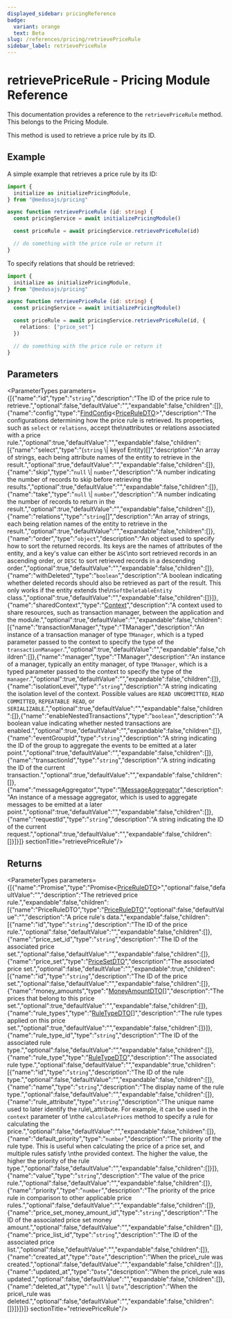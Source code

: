 ```yaml
---
displayed_sidebar: pricingReference
badge:
  variant: orange
  text: Beta
slug: /references/pricing/retrievePriceRule
sidebar_label: retrievePriceRule
---
```



# retrievePriceRule - Pricing Module Reference

This documentation provides a reference to the `retrievePriceRule` method. This belongs to the Pricing Module.

This method is used to retrieve a price rule by its ID.

## Example

A simple example that retrieves a price rule by its ID:

```ts
import {
  initialize as initializePricingModule,
} from "@medusajs/pricing"

async function retrievePriceRule (id: string) {
  const pricingService = await initializePricingModule()

  const priceRule = await pricingService.retrievePriceRule(id)

  // do something with the price rule or return it
}
```

To specify relations that should be retrieved:

```ts
import {
  initialize as initializePricingModule,
} from "@medusajs/pricing"

async function retrievePriceRule (id: string) {
  const pricingService = await initializePricingModule()

  const priceRule = await pricingService.retrievePriceRule(id, {
    relations: ["price_set"]
  })

  // do something with the price rule or return it
}
```

## Parameters

<ParameterTypes parameters={[{"name":"id","type":"`string`","description":"The ID of the price rule to retrieve.","optional":false,"defaultValue":"","expandable":false,"children":[]},{"name":"config","type":"[FindConfig](../../interfaces/pricing.FindConfig.mdx)&#60;[PriceRuleDTO](../../interfaces/pricing.PriceRuleDTO.mdx)&#62;","description":"The configurations determining how the price rule is retrieved. Its properties, such as `select` or `relations`, accept the\nattributes or relations associated with a price rule.","optional":true,"defaultValue":"","expandable":false,"children":[{"name":"select","type":"(`string` \\| keyof Entity)[]","description":"An array of strings, each being attribute names of the entity to retrieve in the result.","optional":true,"defaultValue":"","expandable":false,"children":[]},{"name":"skip","type":"`null` \\| `number`","description":"A number indicating the number of records to skip before retrieving the results.","optional":true,"defaultValue":"","expandable":false,"children":[]},{"name":"take","type":"`null` \\| `number`","description":"A number indicating the number of records to return in the result.","optional":true,"defaultValue":"","expandable":false,"children":[]},{"name":"relations","type":"`string`[]","description":"An array of strings, each being relation names of the entity to retrieve in the result.","optional":true,"defaultValue":"","expandable":false,"children":[]},{"name":"order","type":"`object`","description":"An object used to specify how to sort the returned records. Its keys are the names of attributes of the entity, and a key's value can either be `ASC`\nto sort retrieved records in an ascending order, or `DESC` to sort retrieved records in a descending order.","optional":true,"defaultValue":"","expandable":false,"children":[]},{"name":"withDeleted","type":"`boolean`","description":"A boolean indicating whether deleted records should also be retrieved as part of the result. This only works if the entity extends the\n`SoftDeletableEntity` class.","optional":true,"defaultValue":"","expandable":false,"children":[]}]},{"name":"sharedContext","type":"[Context](../../interfaces/pricing.Context.mdx)","description":"A context used to share resources, such as transaction manager, between the application and the module.","optional":true,"defaultValue":"","expandable":false,"children":[{"name":"transactionManager","type":"TManager","description":"An instance of a transaction manager of type `TManager`, which is a typed parameter passed to the context to specify the type of the `transactionManager`.","optional":true,"defaultValue":"","expandable":false,"children":[]},{"name":"manager","type":"TManager","description":"An instance of a manager, typically an entity manager, of type `TManager`, which is a typed parameter passed to the context to specify the type of the `manager`.","optional":true,"defaultValue":"","expandable":false,"children":[]},{"name":"isolationLevel","type":"`string`","description":"A string indicating the isolation level of the context. Possible values are `READ UNCOMMITTED`, `READ COMMITTED`, `REPEATABLE READ`, or `SERIALIZABLE`.","optional":true,"defaultValue":"","expandable":false,"children":[]},{"name":"enableNestedTransactions","type":"`boolean`","description":"A boolean value indicating whether nested transactions are enabled.","optional":true,"defaultValue":"","expandable":false,"children":[]},{"name":"eventGroupId","type":"`string`","description":"A string indicating the ID of the group to aggregate the events to be emitted at a later point.","optional":true,"defaultValue":"","expandable":false,"children":[]},{"name":"transactionId","type":"`string`","description":"A string indicating the ID of the current transaction.","optional":true,"defaultValue":"","expandable":false,"children":[]},{"name":"messageAggregator","type":"[IMessageAggregator](../../interfaces/pricing.IMessageAggregator.mdx)","description":"An instance of a message aggregator, which is used to aggregate messages to be emitted at a later point.","optional":true,"defaultValue":"","expandable":false,"children":[]},{"name":"requestId","type":"`string`","description":"A string indicating the ID of the current request.","optional":true,"defaultValue":"","expandable":false,"children":[]}]}]}  sectionTitle="retrievePriceRule"/>

## Returns

<ParameterTypes parameters={[{"name":"Promise","type":"Promise&#60;[PriceRuleDTO](../../interfaces/pricing.PriceRuleDTO.mdx)&#62;","optional":false,"defaultValue":"","description":"The retrieved price rule.","expandable":false,"children":[{"name":"PriceRuleDTO","type":"[PriceRuleDTO](../../interfaces/pricing.PriceRuleDTO.mdx)","optional":false,"defaultValue":"","description":"A price rule's data.","expandable":false,"children":[{"name":"id","type":"`string`","description":"The ID of the price rule.","optional":false,"defaultValue":"","expandable":false,"children":[]},{"name":"price_set_id","type":"`string`","description":"The ID of the associated price set.","optional":false,"defaultValue":"","expandable":false,"children":[]},{"name":"price_set","type":"[PriceSetDTO](../../interfaces/pricing.PriceSetDTO.mdx)","description":"The associated price set.","optional":false,"defaultValue":"","expandable":true,"children":[{"name":"id","type":"`string`","description":"The ID of the price set.","optional":false,"defaultValue":"","expandable":false,"children":[]},{"name":"money_amounts","type":"[MoneyAmountDTO](../../interfaces/pricing.MoneyAmountDTO.mdx)[]","description":"The prices that belong to this price set.","optional":true,"defaultValue":"","expandable":false,"children":[]},{"name":"rule_types","type":"[RuleTypeDTO](../../interfaces/pricing.RuleTypeDTO.mdx)[]","description":"The rule types applied on this price set.","optional":true,"defaultValue":"","expandable":false,"children":[]}]},{"name":"rule_type_id","type":"`string`","description":"The ID of the associated rule type.","optional":false,"defaultValue":"","expandable":false,"children":[]},{"name":"rule_type","type":"[RuleTypeDTO](../../interfaces/pricing.RuleTypeDTO.mdx)","description":"The associated rule type.","optional":false,"defaultValue":"","expandable":true,"children":[{"name":"id","type":"`string`","description":"The ID of the rule type.","optional":false,"defaultValue":"","expandable":false,"children":[]},{"name":"name","type":"`string`","description":"The display name of the rule type.","optional":false,"defaultValue":"","expandable":false,"children":[]},{"name":"rule_attribute","type":"`string`","description":"The unique name used to later identify the rule\\_attribute. For example, it can be used in the `context` parameter of \nthe `calculatePrices` method to specify a rule for calculating the price.","optional":false,"defaultValue":"","expandable":false,"children":[]},{"name":"default_priority","type":"`number`","description":"The priority of the rule type. This is useful when calculating the price of a price set, and multiple rules satisfy \nthe provided context. The higher the value, the higher the priority of the rule type.","optional":false,"defaultValue":"","expandable":false,"children":[]}]},{"name":"value","type":"`string`","description":"The value of the price rule.","optional":false,"defaultValue":"","expandable":false,"children":[]},{"name":"priority","type":"`number`","description":"The priority of the price rule in comparison to other applicable price rules.","optional":false,"defaultValue":"","expandable":false,"children":[]},{"name":"price_set_money_amount_id","type":"`string`","description":"The ID of the associated price set money amount.","optional":false,"defaultValue":"","expandable":false,"children":[]},{"name":"price_list_id","type":"`string`","description":"The ID of the associated price list.","optional":false,"defaultValue":"","expandable":false,"children":[]},{"name":"created_at","type":"`Date`","description":"When the price\\_rule was created.","optional":false,"defaultValue":"","expandable":false,"children":[]},{"name":"updated_at","type":"`Date`","description":"When the price\\_rule was updated.","optional":false,"defaultValue":"","expandable":false,"children":[]},{"name":"deleted_at","type":"`null` \\| `Date`","description":"When the price\\_rule was deleted.","optional":false,"defaultValue":"","expandable":false,"children":[]}]}]}]}  sectionTitle="retrievePriceRule"/>
